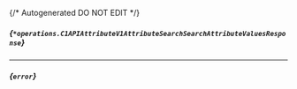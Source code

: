 {/* Autogenerated DO NOT EDIT  */}

##### *{`*operations.C1APIAttributeV1AttributeSearchSearchAttributeValuesResponse`}*
<Collapsible defaultOpen openLabel={Labels.showProperties} closeLabel={Labels.hideProperties}>
    <C1APIAttributeV1AttributeSearchSearchAttributeValuesResponse/>
</Collapsible>

---
##### *{`error`}*


